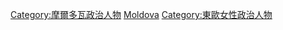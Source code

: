 [[Category:摩爾多瓦政治人物|Category:摩爾多瓦政治人物]]
[[Category:欧洲各国女性政治人物|Moldova]]
[[Category:東歐女性政治人物|Category:東歐女性政治人物]]